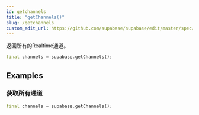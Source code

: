```yaml
---
id: getchannels
title: "getChannels()"
slug: /getchannels
custom_edit_url: https://github.com/supabase/supabase/edit/master/spec/supabase_dart_v1.yml
---
```


返回所有的Realtime通道。


```dart
final channels = supabase.getChannels();
```


















## Examples

### 获取所有通道



```dart
final channels = supabase.getChannels();
```